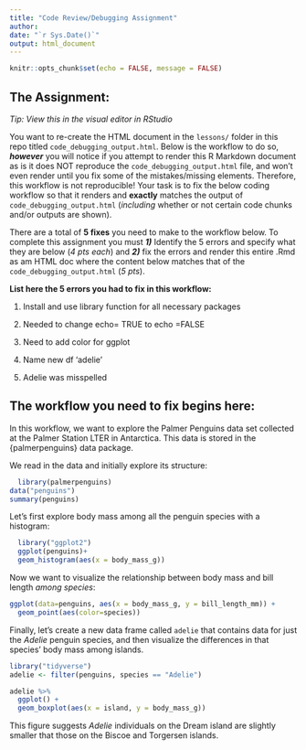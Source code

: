 ```yaml
---
title: "Code Review/Debugging Assignment"
author: 
date: "`r Sys.Date()`"
output: html_document
---
```


```r
knitr::opts_chunk$set(echo = FALSE, message = FALSE)
```

## The Assignment:

*Tip: View this in the visual editor in RStudio*

You want to re-create the HTML document in the `lessons/` folder in this repo titled `code_debugging_output.html`. Below is the workflow to do so, ***however*** you will notice if you attempt to render this R Markdown document as is it does NOT reproduce the `code_debugging_output.html` file, and won't even render until you fix some of the mistakes/missing elements. Therefore, this workflow is not reproducible! Your task is to fix the below coding workflow so that it renders and **exactly** matches the output of `code_debugging_output.html` (*including* whether or not certain code chunks and/or outputs are shown).

There are a total of **5 fixes** you need to make to the workflow below. To complete this assignment you must ***1)*** Identify the 5 errors and specify what they are below (*4 pts each*) and ***2)*** fix the errors and render this entire .Rmd as am HTML doc where the content below matches that of the `code_debugging_output.html` (*5 pts*).

**List here the 5 errors you had to fix in this workflow:**

1.  Install and use library function for all necessary packages

2.  Needed to change echo= TRUE to echo =FALSE

3.  Need to add color for ggplot

4.  Name new df 'adelie'

5.  Adelie was misspelled

## The workflow you need to fix begins here:

In this workflow, we want to explore the Palmer Penguins data set collected at the Palmer Station LTER in Antarctica. This data is stored in the {palmerpenguins} data package.

We read in the data and initially explore its structure:

```r
  library(palmerpenguins)
data("penguins") 
summary(penguins)
```

Let's first explore body mass among all the penguin species with a histogram:

```r
  library("ggplot2")
  ggplot(penguins)+
  geom_histogram(aes(x = body_mass_g))
```

Now we want to visualize the relationship between body mass and bill length *among species*:

```r
ggplot(data=penguins, aes(x = body_mass_g, y = bill_length_mm)) +
  geom_point(aes(color=species))
```

Finally, let's create a new data frame called `adelie` that contains data for just the *Adelie* penguin species, and then visualize the differences in that species' body mass among islands.

```r
library("tidyverse")
adelie <- filter(penguins, species == "Adelie")
```

```r
adelie %>% 
  ggplot() +
  geom_boxplot(aes(x = island, y = body_mass_g))
```

This figure suggests *Adelie* individuals on the Dream island are slightly smaller that those on the Biscoe and Torgersen islands.
